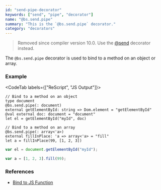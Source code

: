 ```yaml
---
id: "send-pipe-decorator"
keywords: ["send", "pipe", "decorator"]
name: "@bs.send.pipe"
summary: "This is the `@bs.send.pipe` decorator."
category: "decorators"
---
```


> Removed since compiler version 10.0. Use the [@send](https://rescript-lang.org/docs/manual/latest/bind-to-js-function) decorator instead.

The `@bs.send.pipe` decorator is used to bind to a method on an object or array.


### Example

<CodeTab labels={["ReScript", "JS Output"]}>

```res
// Bind to a method on an object
type document
@bs.send.pipe(: document)
external getElementById: string => Dom.element = "getElementById"
@val external doc: document = "document"
let el = getElementById("myId", doc)

// Bind to a method on an array
@bs.send.pipe(: array<'a>)
external fillInPlace: 'a => array<'a> = "fill"
let a = fillInPlace(99, [1, 2, 3])
```

```js
var el = document.getElementById("myId");

var a = [1, 2, 3].fill(99);
```

</CodeTab>

### References

* [Bind to JS Function](/docs/manual/latest/bind-to-js-function)